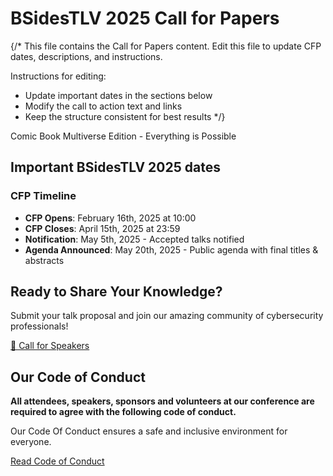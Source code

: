 # BSidesTLV 2025 Call for Papers

{/*
This file contains the Call for Papers content.
Edit this file to update CFP dates, descriptions, and instructions.

Instructions for editing:

- Update important dates in the sections below
- Modify the call to action text and links
- Keep the structure consistent for best results
*/}

Comic Book Multiverse Edition - Everything is Possible

## Important BSidesTLV 2025 dates

### CFP Timeline

- **CFP Opens**: February 16th, 2025 at 10:00
- **CFP Closes**: April 15th, 2025 at 23:59
- **Notification**: May 5th, 2025 - Accepted talks notified
- **Agenda Announced**: May 20th, 2025 - Public agenda with final titles & abstracts

## Ready to Share Your Knowledge?

Submit your talk proposal and join our amazing community of cybersecurity professionals!

[📝 Call for Speakers](https://cfp.bsidestlv.com/)

## Our Code of Conduct

**All attendees, speakers, sponsors and volunteers at our conference are required to agree with the following code of conduct.**

Our Code Of Conduct ensures a safe and inclusive environment for everyone.

[Read Code of Conduct](/code-of-conduct)
